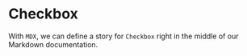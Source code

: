 
<Meta title="Tokens/Core"/>

# Checkbox

With `MDX`, we can define a story for `Checkbox` right in the middle of our
Markdown documentation.


<ColorPalette>
  <ColorItem
    title="theme.color.greyscale"
    subtitle="Some of the greys"
    colors={{ White: '#FFFFFF', Alabaster: '#F8F8F8', Concrete: '#F3F3F3' }}
  />
  <ColorItem 
    title="theme.color.primary" 
    subtitle="Coral" 
    colors={{ WildWatermelon: '#FF4785' }} 
  />
  <ColorItem 
    title="theme.color.secondary" 
    subtitle="Ocean" 
    colors={{ DodgerBlue: '#1EA7FD' }} 
  />
  <ColorItem
    title="theme.color.positive"
    subtitle="Green"
    colors={{
      Apple: 'rgba(102,191,60,1)',
      Apple80: 'rgba(102,191,60,.8)',
      Apple60: 'rgba(102,191,60,.6)',
      Apple30: 'rgba(102,191,60,.3)',
    }}
  />
</ColorPalette>
<Figma
  height="3000px"
  collapsable
  url="https://www.figma.com/proto/hq0i18XppXSwxp0EuVnYfB/primitives%2FText?page-id=2%3A1186&node-id=23%3A745&viewport=329%2C48%2C0.5&scaling=min-zoom"
/>
<Figma
  height="2364px"
  collapsable
  url="https://www.figma.com/proto/hq0i18XppXSwxp0EuVnYfB/primitives%2FText?page-id=2%3A1186&node-id=23%3A786&viewport=329%2C48%2C0.5&scaling=min-zoom"
/>